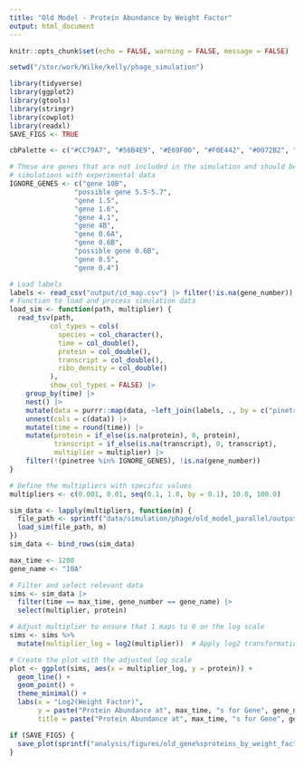 ```yaml
---
title: "Old Model - Protein Abundance by Weight Factor"
output: html_document
---
```


```r
knitr::opts_chunk$set(echo = FALSE, warning = FALSE, message = FALSE)

setwd("/stor/work/Wilke/kelly/phage_simulation")

library(tidyverse)
library(ggplot2)
library(gtools)
library(stringr)
library(cowplot)
library(readxl)
SAVE_FIGS <- TRUE

cbPalette <- c("#CC79A7", "#56B4E9", "#E69F00", "#F0E442", "#0072B2", "#D55E00", "#009E73", "#999999")

# These are genes that are not included in the simulation and should be removed before comparing
# simulations with experimental data
IGNORE_GENES <- c("gene 10B",
                "possible gene 5.5-5.7",
                "gene 1.5",
                "gene 1.6",
                "gene 4.1",
                "gene 4B",
                "gene 0.6A",
                "gene 0.6B",
                "possible gene 0.6B",
                "gene 0.5",
                "gene 0.4")
```

```r
# Load labels
labels <- read_csv("output/id_map.csv") |> filter(!is.na(gene_number))
# Function to load and process simulation data
load_sim <- function(path, multiplier) {
  read_tsv(path,
          col_types = cols(
            species = col_character(),
            time = col_double(),
            protein = col_double(),
            transcript = col_double(),
            ribo_density = col_double()
          ),
          show_col_types = FALSE) |> 
    group_by(time) |> 
    nest() |>
    mutate(data = purrr::map(data, ~left_join(labels, ., by = c("pinetree" = "species")))) |>
    unnest(cols = c(data)) |>
    mutate(time = round(time)) |>
    mutate(protein = if_else(is.na(protein), 0, protein),
           transcript = if_else(is.na(transcript), 0, transcript),
           multiplier = multiplier) |>
    filter(!(pinetree %in% IGNORE_GENES), !is.na(gene_number))
}
```

```r
# Define the multipliers with specific values
multipliers <- c(0.001, 0.01, seq(0.1, 1.0, by = 0.1), 10.0, 100.0)

sim_data <- lapply(multipliers, function(m) {
  file_path <- sprintf("data/simulation/phage/old_model_parallel/output_%.3f.tsv", m)
  load_sim(file_path, m)
})
sim_data <- bind_rows(sim_data)

max_time <- 1200
gene_name <- "10A"

# Filter and select relevant data
sims <- sim_data |>
  filter(time == max_time, gene_number == gene_name) |>
  select(multiplier, protein)

# Adjust multiplier to ensure that 1 maps to 0 on the log scale
sims <- sims %>%
  mutate(multiplier_log = log2(multiplier))  # Apply log2 transformation directly to the multiplier

# Create the plot with the adjusted log scale
plot <- ggplot(sims, aes(x = multiplier_log, y = protein)) +
  geom_line() +
  geom_point() +
  theme_minimal() +
  labs(x = "Log2(Weight Factor)", 
       y = paste("Protein Abundance at", max_time, "s for Gene", gene_name), 
       title = paste("Protein Abundance at", max_time, "s for Gene", gene_name, "\nfor Fractions of Optimal Codons   [ Using the Old Model ]"))

if (SAVE_FIGS) {
  save_plot(sprintf("analysis/figures/old_gene%sproteins_by_weight_factor_%ds.pdf", gene_name, max_time), plot, base_width = 6, base_height = 6)
}
```